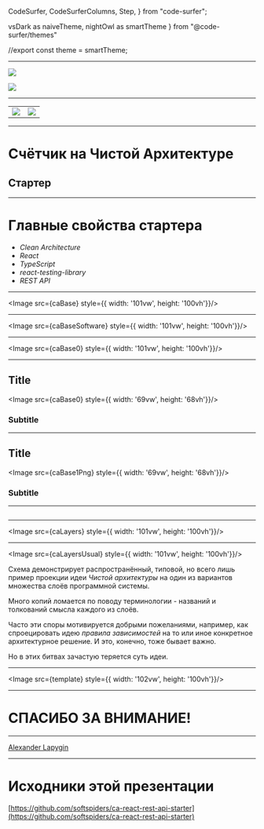 
  CodeSurfer,
  CodeSurferColumns,
  Step,
} from "code-surfer";

  vsDark as naiveTheme,
  nightOwl as smartTheme
} from "@code-surfer/themes"


//export const theme = smartTheme;






<Head>
  <title>Счётчик на Чистой Архитектуре</title>
</Head>

---

![](https://avatars0.githubusercontent.com/u/58282225?s=400&u=1877c06c2227806421484a23980e2ca123e3fa32&v=4)

![](https://avatars2.githubusercontent.com/u/47443457?s=400&u=dea74cc01b657d63400a5c36ea0b50975d7f7ef4&v=4)

---

<table>
<tr>
<td>
<Image src={softspidersLogo} style={{ width: '10vw', height: '20vh'}}/>
</td>
<td>
<Image src={jepriaLogo} style={{ width: '10vw', height: '20vh'}}/>
</td>
</tr>
</table>

---

# Счётчик на Чистой Архитектуре
## Стартер

---

# Главные свойства стартера

- *Clean Architecture*
- *React*
- *TypeScript*
- *react-testing-library*
- *REST API*

---

<Image src={caBase} style={{ width: '101vw', height: '100vh'}}/>

---

<Image src={caBaseSoftware} style={{ width: '101vw', height: '100vh'}}/>

---

<Image src={caBase0} style={{ width: '101vw', height: '100vh'}}/>

---

## Title

<Image src={caBase0} style={{ width: '69vw', height: '68vh'}}/>

### Subtitle

---

## Title

<Image src={caBase1Png} style={{ width: '69vw', height: '68vh'}}/>


### Subtitle

---

<CodeSurferColumns themes={[myTheme]}>

<Step>

```ts file=../../src/index.tsx title="Counter"
```

</Step>

</CodeSurferColumns>

---

<Image src={caLayers} style={{ width: '101vw', height: '100vh'}}/>

---

<Image src={caLayersUsual} style={{ width: '101vw', height: '100vh'}}/>

<Notes>

Схема демонстрирует распространённый, типовой, но всего лишь пример проекции идеи *Чистой архитектуры* на один из
вариантов множества слоёв программной системы.

Много копий ломается по поводу терминологии - названий и толкований смысла каждого из слоёв.

Часто эти споры мотивируется добрыми пожеланиями, например, как спроецировать идею *правила зависимостей* на то или иное
конкретное архитектурное решение. И это, конечно, тоже бывает важно.

Но в этих битвах зачастую теряется суть идеи.

</Notes>

---

<Image src={template} style={{ width: '102vw', height: '100vh'}}/>

---

# СПАСИБО ЗА ВНИМАНИЕ!

---

[Alexander Lapygin](https://github.com/AlexanderLapygin)

---

# Исходники этой презентации

[https://github.com/softspiders/ca-react-rest-api-starter](https://github.com/softspiders/ca-react-rest-api-starter)
